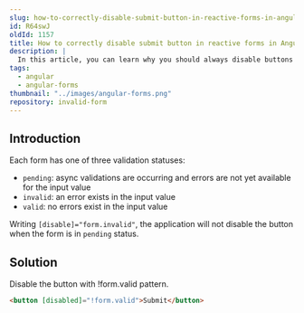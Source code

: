 ```yaml
---
slug: how-to-correctly-disable-submit-button-in-reactive-forms-in-angular
id: R64swJ
oldId: 1157
title: How to correctly disable submit button in reactive forms in Angular
description: |
  In this article, you can learn why you should always disable buttons with !form.valid.
tags:
  - angular
  - angular-forms
thumbnail: "../images/angular-forms.png"
repository: invalid-form
---
```



## Introduction

Each form has one of three validation statuses:

- `pending`: async validations are occurring and errors are not yet available for the input value
- `invalid`: an error exists in the input value
- `valid`: no errors exist in the input value

Writing `[disable]="form.invalid"`, the application will not disable the button when the form is in `pending` status.

## Solution

Disable the button with !form.valid pattern.

```html
<button [disabled]="!form.valid">Submit</button>
```

<Demo height={350} repository="invalid-form" />
